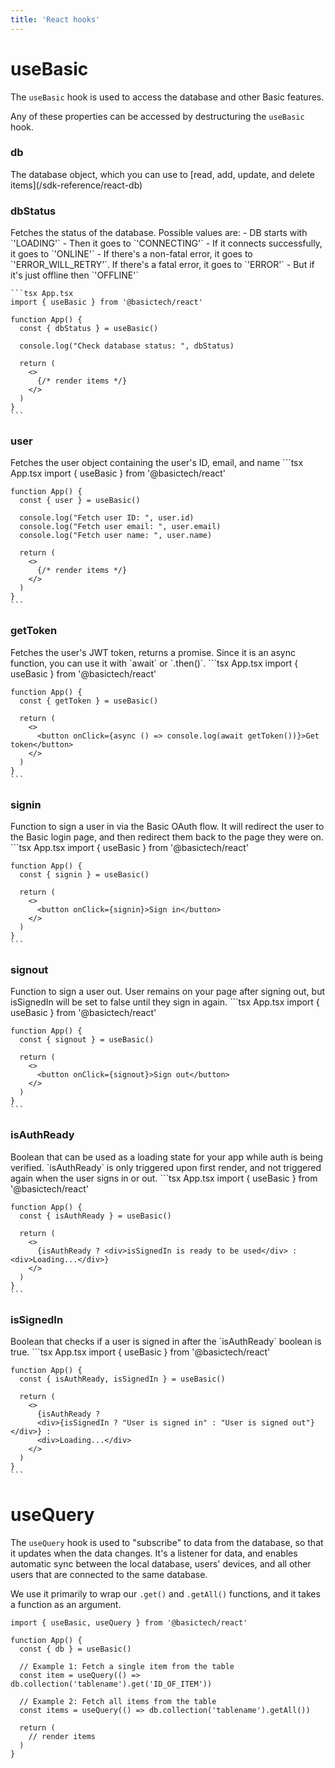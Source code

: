 ```yaml
---
title: 'React hooks'
---
```

# useBasic
The `useBasic` hook is used to access the database and other Basic features.

Any of these properties can be accessed by destructuring the `useBasic` hook.

### db
<ParamField query="db" type="json">
  The database object, which you can use to [read, add, update, and delete items](/sdk-reference/react-db)
</ParamField>

### dbStatus
<ParamField query="dbStatus" type="string">
  Fetches the status of the database. Possible values are:
  - DB starts with `'LOADING'`
  - Then it goes to `'CONNECTING'`
  - If it connects successfully, it goes to `'ONLINE'`
  - If there's a non-fatal error, it goes to `'ERROR_WILL_RETRY'`. If there's a fatal error, it goes to `'ERROR'`
  - But if it's just offline then `'OFFLINE'`

    ```tsx App.tsx
    import { useBasic } from '@basictech/react'

    function App() {
      const { dbStatus } = useBasic()

      console.log("Check database status: ", dbStatus)

      return (
        <>
          {/* render items */}
        </>
      )
    }
    ```
</ParamField>

### user
<ParamField query="user" type="json">
  Fetches the user object containing the user's ID, email, and name
    ```tsx App.tsx
    import { useBasic } from '@basictech/react'

    function App() {
      const { user } = useBasic()

      console.log("Fetch user ID: ", user.id)
      console.log("Fetch user email: ", user.email)
      console.log("Fetch user name: ", user.name)

      return (
        <>
          {/* render items */}
        </>
      )
    }
    ```
</ParamField>

### getToken
<ParamField query="getToken" type="async function">
  Fetches the user's JWT token, returns a promise. Since it is an async function, you can use it with `await` or `.then()`.
    ```tsx App.tsx
    import { useBasic } from '@basictech/react'

    function App() {
      const { getToken } = useBasic()

      return (
        <>
          <button onClick={async () => console.log(await getToken())}>Get token</button>
        </>
      )
    }
    ```
</ParamField>

### signin
<ParamField query="signin" type="function">
  Function to sign a user in via the Basic OAuth flow. It will redirect the user to the Basic login page, and then redirect them back to the page they were on.
    ```tsx App.tsx
    import { useBasic } from '@basictech/react'

    function App() {
      const { signin } = useBasic()

      return (
        <>
          <button onClick={signin}>Sign in</button>
        </>
      )
    }
    ```
</ParamField>

### signout
<ParamField query="signout" type="function">
  Function to sign a user out. User remains on your page after signing out, but isSignedIn will be set to false until they sign in again.
    ```tsx App.tsx
    import { useBasic } from '@basictech/react'

    function App() {
      const { signout } = useBasic()

      return (
        <>
          <button onClick={signout}>Sign out</button>
        </>
      )
    }
    ```
</ParamField>

### isAuthReady
<ParamField query="isAuthReady" type="boolean">
  Boolean that can be used as a loading state for your app while auth is being verified. `isAuthReady` is only triggered upon first render, and not triggered again when the user signs in or out.
    ```tsx App.tsx
    import { useBasic } from '@basictech/react'

    function App() {
      const { isAuthReady } = useBasic()

      return (
        <>
          {isAuthReady ? <div>isSignedIn is ready to be used</div> : <div>Loading...</div>}
        </>
      )
    }
    ```
</ParamField>

### isSignedIn
<ParamField query="isSignedIn" type="boolean">
  Boolean that checks if a user is signed in after the `isAuthReady` boolean is true. 
    ```tsx App.tsx
    import { useBasic } from '@basictech/react'

    function App() {
      const { isAuthReady, isSignedIn } = useBasic()

      return (
        <>
          {isAuthReady ? 
          <div>{isSignedIn ? "User is signed in" : "User is signed out"}</div>} :
          <div>Loading...</div>
        </>
      )
    }
    ```
</ParamField>

# useQuery
The `useQuery` hook is used to "subscribe" to data from the database, so that it updates when the data changes.
It's a listener for data, and enables automatic sync between the local database, users' devices, and all other users that are connected to the same database.

We use it primarily to wrap our `.get()` and `.getAll()` functions, and it takes a function as an argument.

``` tsx
import { useBasic, useQuery } from '@basictech/react'

function App() {
  const { db } = useBasic()

  // Example 1: Fetch a single item from the table
  const item = useQuery(() => db.collection('tablename').get('ID_OF_ITEM'))

  // Example 2: Fetch all items from the table
  const items = useQuery(() => db.collection('tablename').getAll())

  return (
    // render items
  )
}
```